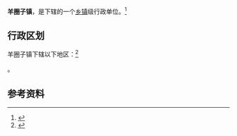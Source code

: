 {{中国乡级行政区|21/11/22/106/000}}

'''羊圈子镇'''，是{{PRC admin/fullname|21/11/22/106/000|3}}下辖的一个[[乡镇|乡镇]]级行政单位。<ref>{{PRC admin/ref sgc|{{PRC admin/parent|21/11/22/106/000}}}}</ref>

== 行政区划 ==

羊圈子镇下辖以下地区：<ref>{{PRC admin/ref sgc|21/11/22/106/000}}</ref>

{{PRC admin/children|21/11/22/106/000}}。

== 参考资料 ==

{{reflist}}

{{行政区划小作品}}
{{PRC admin/navcat|21/11/22/106/000}}